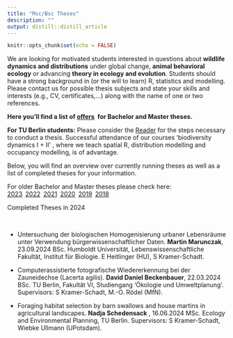 ```yaml
---
title: "Msc/Bsc Theses"
description: ""
output: distill::distill_article
---
```


```r
knitr::opts_chunk$set(echo = FALSE)
```

<div class='highlightbox'>
  We are looking for motivated students interested in questions about **wildlife dynamics and distributions** under global change, **animal behavioral ecology** or advancing **theory in ecology and evolution**. Students should have a strong background in (or the will to learn) R, statistics and modelling. Please contact us for possible thesis subjects and state your skills and interests (e.g., CV, certificates,…) along with the name of one or two references.
  
**Here you'll find a list of [offers](msc-bsc-theses-offers.html)&ensp;for Bachelor and Master theses.**
    
  **For TU Berlin students:** Please consider the [Reader](https://www.static.tu.berlin/fileadmin/www/10002349/pdf-Dateien/ABSOLVENTINNEN_INFOS_Reader_171023.pdf) for the steps necessary to conduct a thesis. Successful attendance of our courses ‘biodiversity dynamics I + II’ , where we teach spatial R, distribution modelling and occupancy modelling, is of advantage.
</div> 
    
  Below, you will find an overview over currently running theses as well as a list of completed theses for your information.

For older Bachelor and Master theses please check here:<br> [2023](msc-bsc-theses-2023.html)&ensp;[2022](msc-bsc-theses-2022.html)&ensp;[2021](msc-bsc-theses-2021.html)&ensp;[2020](msc-bsc-theses-2020.html)&ensp;[2019](msc-bsc-theses-2019.html)&ensp;[2018](msc-bsc-theses-2018.html)<br>

<div class='headerbox'><hbox>Completed Theses in 2024</hbox></div><br>

* Untersuchung der biologischen Homogenisierung urbaner Lebensräume unter Verwendung bürgerwissenschaftlicher Daten. **Martin Marunczak**, <span class='desaturated'>23.09.2024 BSc. Humboldt Universität, Lebenswissenschaftliche Fakultät, Institut für Biologie. E Heitlinger (HU), S Kramer-Schadt.</span>

* Computerassistierte fotografische Wiedererkennung bei der Zauneidechse (Lacerta agilis). **David Daniel Beckenbauer**, <span class='desaturated'>22.03.2024 BSc. TU Berlin, Fakultät VI, Studiengang 'Ökologie und Umweltplanung'. Supervisors: S Kramer-Schadt, M.-O. Rödel (MfN).</span>

* Foraging habitat selection by barn swallows and house martins in agricultural landscapes. **Nadja Schedensack** , <span class='desaturated'>16.06.2024 MSc. Ecology and Environmental Planning, TU Berlin. Supervisors: S Kramer-Schadt, Wiebke Ullmann (UPotsdam).</span>






